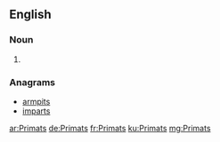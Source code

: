 ==English==

===Noun===
{{head|en|plural}}

# {{plural of|Primat|lang=en|nocat=1}}

===Anagrams===
* [[armpits#English|armpits]]
* [[imparts#English|imparts]]

[[ar:Primats]]
[[de:Primats]]
[[fr:Primats]]
[[ku:Primats]]
[[mg:Primats]]